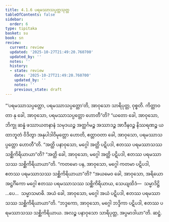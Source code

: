 ```yaml
---
title: 4.1.6 ပရမဿာသပ္ပတ္တသုတ္တ
tableOfContents: false
sidebar:
  order: 6
type: tipitaka
basket: su
book: sn
review:
  current: review
  updated: '2025-10-27T21:49:20.760700'
  updated_by: ''
  notes: ''
  history:
  - state: review
    date: '2025-10-27T21:49:20.760700'
    updated_by: ''
    notes: ''
    previous_state: draft
---
```



<ReviewStatus review={frontmatter.review} showDetails={true} />

<HypothesisAnnotation frontmatter={frontmatter} />

<DynamicBreadcrumb />

<Division number="319" book="sn" e="ch" v="18" p="325">

<Paragraph number="1338" book="sn">
“‘ပရမဿာသပ္ပတ္တော, ပရမဿာသပ္ပတ္တော’တိ, အာဝုသော သာရိပုတ္တ, ဝုစ္စတိ. ကိတ္တာဝတာ နု ခေါ, အာဝုသော, ပရမဿာသပ္ပတ္တော ဟောတီ”တိ? “ယတော ခေါ, အာဝုသော, ဘိက္ခု ဆန္နံ ဖဿာယတနာနံ သမုဒယဉ္စ အတ္ထင်္ဂမဉ္စ အဿာဒဉ္စ အာဒီနဝဉ္စ နိဿရဏဉ္စ ယထာဘူတံ ဝိဒိတွာ အနုပါဒါဝိမုတ္တော ဟောတိ, ဧတ္တာဝတာ ခေါ, အာဝုသော, ပရမဿာသပ္ပတ္တော ဟောတီ”တိ. “အတ္ထိ ပနာဝုသော, မဂ္ဂေါ အတ္ထိ ပဋိပဒါ, ဧတဿ ပရမဿာသဿ သစ္ဆိကိရိယာယာ”တိ? “အတ္ထိ ခေါ, အာဝုသော, မဂ္ဂေါ အတ္ထိ ပဋိပဒါ, ဧတဿ ပရမဿာသဿ သစ္ဆိကိရိယာယာ”တိ. “ကတမော ပန, အာဝုသော, မဂ္ဂေါ ကတမာ ပဋိပဒါ, ဧတဿ ပရမဿာသဿ သစ္ဆိကိရိယာယာ”တိ? “အယမေဝ ခေါ, အာဝုသော, အရိယော အဋ္ဌင်္ဂိကော မဂ္ဂေါ ဧတဿ ပရမဿာသဿ သစ္ဆိကိရိယာယ, သေယျထိဒံ—  သမ္မာဒိဋ္ဌိ …ပေ…  သမ္မာသမာဓိ. အယံ ခေါ, အာဝုသော, မဂ္ဂေါ အယံ ပဋိပဒါ, ဧတဿ ပရမဿာသဿ သစ္ဆိကိရိယာယာ”တိ. “ဘဒ္ဒကော, အာဝုသော, မဂ္ဂေါ ဘဒ္ဒိကာ ပဋိပဒါ, ဧတဿ ပရမဿာသဿ သစ္ဆိကိရိယာယ. အလဉ္စ ပနာဝုသော သာရိပုတ္တ, အပ္ပမာဒါယာ”တိ.

</Paragraph>
</Division>

<Paragraph number="1339" type="center" book="sn">
ဆဋ္ဌံ.
</Paragraph>